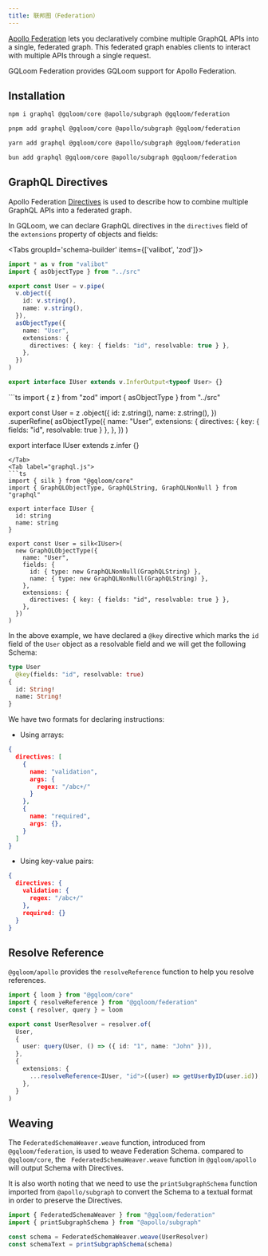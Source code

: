 ```yaml
---
title: 联邦图（Federation）
---
```


[Apollo Federation](https://www.apollographql.com/docs/federation/) lets you declaratively combine multiple GraphQL APIs into a single, federated graph. This federated graph enables clients to interact with multiple APIs through a single request.

GQLoom Federation provides GQLoom support for Apollo Federation.

## Installation

```sh tab="npm"
npm i graphql @gqloom/core @apollo/subgraph @gqloom/federation
```
```sh tab="pnpm"
pnpm add graphql @gqloom/core @apollo/subgraph @gqloom/federation
```
```sh tab="yarn"
yarn add graphql @gqloom/core @apollo/subgraph @gqloom/federation
```
```sh tab="bun"
bun add graphql @gqloom/core @apollo/subgraph @gqloom/federation
```

## GraphQL Directives

Apollo Federation [Directives](https://www.apollographql.com/docs/federation/federated-schemas/federated-directives/) is used to describe how to combine multiple GraphQL APIs into a federated graph.

In GQLoom, we can declare GraphQL directives in the `directives` field of the `extensions` property of objects and fields:

<Tabs groupId='schema-builder' items={['valibot', 'zod']}>
<Tab value="valibot">
```ts
import * as v from "valibot"
import { asObjectType } from "../src"

export const User = v.pipe(
  v.object({
    id: v.string(),
    name: v.string(),
  }),
  asObjectType({
    name: "User",
    extensions: {
      directives: { key: { fields: "id", resolvable: true } },
    },
  })
)

export interface IUser extends v.InferOutput<typeof User> {}
```
</Tab>
<Tab label="zod">
```ts
import { z } from "zod"
import { asObjectType } from "../src"

export const User = z
  .object({
    id: z.string(),
    name: z.string(),
  })
  .superRefine(
    asObjectType({
      name: "User",
      extensions: {
        directives: { key: { fields: "id", resolvable: true } },
      },
    })
  )

export interface IUser extends z.infer<typeof User> {}
```
</Tab>
<Tab label="graphql.js">
```ts
import { silk } from "@gqloom/core"
import { GraphQLObjectType, GraphQLString, GraphQLNonNull } from "graphql"

export interface IUser {
  id: string
  name: string
}

export const User = silk<IUser>(
  new GraphQLObjectType({
    name: "User",
    fields: {
      id: { type: new GraphQLNonNull(GraphQLString) },
      name: { type: new GraphQLNonNull(GraphQLString) },
    },
    extensions: {
      directives: { key: { fields: "id", resolvable: true } },
    },
  })
)
```
</Tab>
</Tabs>

In the above example, we have declared a `@key` directive which marks the `id` field of the `User` object as a resolvable field and we will get the following Schema:

```graphql
type User
  @key(fields: "id", resolvable: true)
{
  id: String!
  name: String!
}
```

We have two formats for declaring instructions:
- Using arrays:
```json
{
  directives: [
    {
      name: "validation",
      args: {
        regex: "/abc+/"
      }
    },
    {
      name: "required",
      args: {},
    }
  ]
}
```
- Using key-value pairs:
```json
{
  directives: {
    validation: {
      regex: "/abc+/"
    },
    required: {}
  }
}
```

## Resolve Reference

`@gqloom/apollo` provides the `resolveReference` function to help you resolve references.

```ts
import { loom } from "@gqloom/core"
import { resolveReference } from "@gqloom/federation"
const { resolver, query } = loom

export const UserResolver = resolver.of(
  User,
  {
    user: query(User, () => ({ id: "1", name: "John" })),
  },
  {
    extensions: {
      ...resolveReference<IUser, "id">((user) => getUserByID(user.id)),
    },
  }
)
```

## Weaving

The `FederatedSchemaWeaver.weave` function, introduced from `@gqloom/federation`, is used to weave Federation Schema. compared to `@gqloom/core`, the ` FederatedSchemaWeaver.weave` function in `@gqloom/apollo` will output Schema with Directives.

It is also worth noting that we need to use the `printSubgraphSchema` function imported from `@apollo/subgraph` to convert the Schema to a textual format in order to preserve the Directives.

```ts
import { FederatedSchemaWeaver } from "@gqloom/federation"
import { printSubgraphSchema } from "@apollo/subgraph"

const schema = FederatedSchemaWeaver.weave(UserResolver)
const schemaText = printSubgraphSchema(schema)
```
